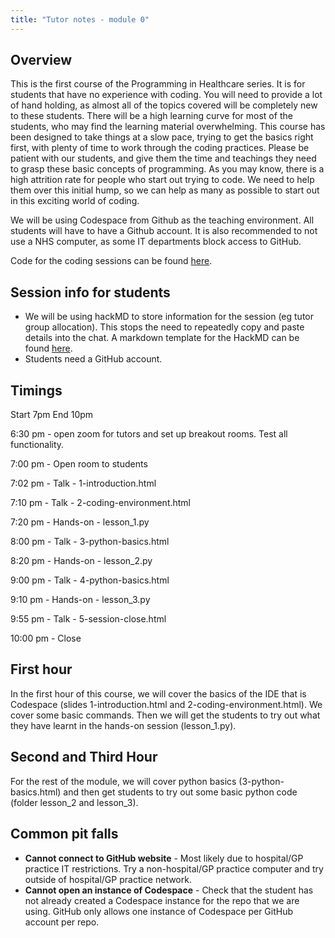 ```yaml
---
title: "Tutor notes - module 0"
---
```


## Overview

This is the first course of the Programming in Healthcare series. It is for students that have no experience with coding. You will need to provide a lot of hand holding, as almost all of the topics covered will be completely new to these students. There will be a high learning curve for most of the students, who may find the learning material overwhelming. This course has been designed to take things at a slow pace, trying to get the basics right first, with plenty of time to work through the coding practices. Please be patient with our students, and give them the time and teachings they need to grasp these basic concepts of programming. As you may know, there is a high attrition rate for people who start out trying to code. We need to help them over this initial hump, so we can help as many as possible to start out in this exciting world of coding.

We will be using Codespace from Github as the teaching environment. All students will have to have a Github account. It is also recommended to not use a NHS computer, as some IT departments block access to GitHub.

Code for the coding sessions can be found [here](https://github.com/letsdodigital/coding-hands-on).


## Session info for students

* We will be using hackMD to store information for the session (eg tutor group allocation). This stops the need to repeatedly copy and paste details into the chat. A markdown template for the HackMD can be found [here](../../hackmd.qmd).
* Students need a GitHub account.


## Timings

Start 7pm
End 10pm

6:30 pm - open zoom for tutors and set up breakout rooms. Test all functionality.

7:00 pm - Open room to students

7:02 pm - Talk - 1-introduction.html

7:10 pm - Talk - 2-coding-environment.html

7:20 pm - Hands-on - lesson_1.py

8:00 pm - Talk - 3-python-basics.html

8:20 pm - Hands-on - lesson_2.py

9:00 pm - Talk - 4-python-basics.html

9:10 pm - Hands-on - lesson_3.py

9:55 pm - Talk - 5-session-close.html

10:00 pm - Close


## First hour

In the first hour of this course, we will cover the basics of the IDE that is Codespace (slides 1-introduction.html and 2-coding-environment.html). We cover some basic commands. Then we will get the students to try out what they have learnt in the hands-on session (lesson_1.py).


## Second and Third Hour

For the rest of the module, we will cover python basics (3-python-basics.html) and then get students to try out some basic python code (folder lesson_2 and lesson_3).


## Common pit falls

* **Cannot connect to GitHub website** - Most likely due to hospital/GP practice IT restrictions. Try a non-hospital/GP practice computer and try outside of hospital/GP practice network.
* **Cannot open an instance of Codespace** - Check that the student has not already created a Codespace instance for the repo that we are using. GitHub only allows one instance of Codespace per GitHub account per repo.
